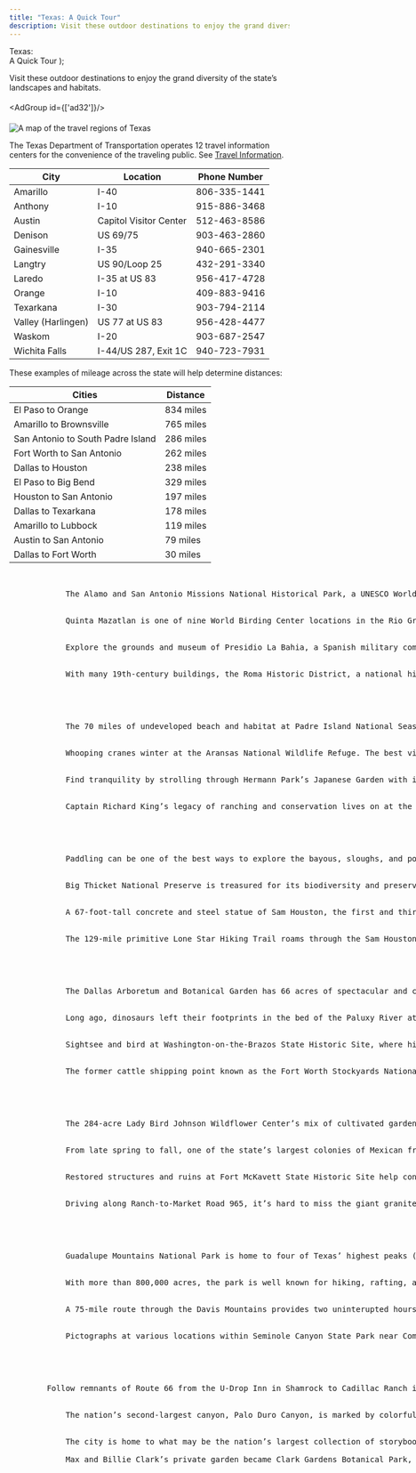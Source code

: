 ```yaml
---
title: "Texas: A Quick Tour"
description: Visit these outdoor destinations to enjoy the grand diversity of the state’s landscapes and habitats.
---
```


  <span>
    Texas: <br />A Quick Tour
  </span>
);

<PageDescription>

Visit these outdoor destinations to enjoy the grand diversity of the state’s landscapes and habitats.

</PageDescription>

####

<AdGroup id={['ad32']}/>

####

<Row>
<Column colSm={6} colMd={8} colLg={12}>

![A map of the travel regions of Texas](images/texas-travel-map-regions.png)    

</Column>
</Row>

<Row>

<Column colSm={6} colMd={4} colLg={6}>

<Accordion>
<AccordionItem title="Travel Information Centers">

The Texas Department of Transportation operates 12 travel information centers for the convenience of the traveling public. See [Travel Information](/travel-information/).


| City               | Location               | Phone Number |
|--------------------|------------------------|--------------|
| Amarillo           | I-40                   | 806-335-1441 |
| Anthony            | I-10                   | 915-886-3468 |
| Austin             | Capitol Visitor Center | 512-463-8586 |
| Denison            | US 69/75               | 903-463-2860 |
| Gainesville        | I-35                   | 940-665-2301 |
| Langtry            | US 90/Loop 25          | 432-291-3340 |
| Laredo             | I-35 at US 83          | 956-417-4728 |
| Orange             | I-10                   | 409-883-9416 |
| Texarkana          | I-30                   | 903-794-2114 |
| Valley (Harlingen) | US 77 at US 83         | 956-428-4477 |
| Waskom             | I-20                   | 903-687-2547 |
| Wichita Falls      | I-44/US 287, Exit 1C   | 940-723-7931 |

</AccordionItem>

</Accordion>

</Column>

<Column colSm={6} colMd={4} colLg={6}>

<Accordion>

<AccordionItem title="Traveling Across Texas">
  These examples of mileage across the state will help determine distances:

| Cities                            | Distance  |
|-----------------------------------|-----------|
| El Paso to Orange                 | 834 miles |
| Amarillo to Brownsville           | 765 miles |
| San Antonio to South Padre Island | 286 miles |
| Fort Worth to San Antonio         | 262 miles |
| Dallas to Houston                 | 238 miles |
| El Paso to Big Bend               | 329 miles |
| Houston to San Antonio            | 197 miles |
| Dallas to Texarkana               | 178 miles |
| Amarillo to Lubbock               | 119 miles |
| Austin to San Antonio             | 79 miles  |
| Dallas to Fort Worth              | 30 miles  |

</AccordionItem>

</Accordion>

</Column>

</Row>

<Row>

<Column colSm={6} colMd={4} colLg={8}>
    <Listing>
        <ListingHed color="purple" title="South Texas Plains"/>
        <ListingItem 
            title="Mission Trail"
            city="San Antonio">
            The Alamo and San Antonio Missions National Historical Park, a UNESCO World Heritage Site, are linked via about 10 miles of hike-and-bike trail along the San Antonio River. 
        </ListingItem>
        <ListingItem 
            title="Peaceful Oasis"
            city="McAllen">
            Quinta Mazatlan is one of nine World Birding Center locations in the Rio Grande Valley. Revel in the trilling of birds and follow the Forest Sculpture Trail to learn more about the animals of South Texas. 
        </ListingItem>
        <ListingItem 
            title="State Saga"
            city="GOLIAD">
            Explore the grounds and museum of Presidio La Bahia, a Spanish military compound that appears as it did in 1836 during the Texas Revolution.
        </ListingItem>
        <ListingItem 
            title="Structure Story"
            city="Roma">
            With many 19th-century buildings, the Roma Historic District, a national historic landmark, preserves architecture that reflects building techniques of the Lower Rio Grande. 
        </ListingItem>
    </Listing>
    <Listing>
        <ListingHed color="lightblue" title="Gulf Coast"/>
        <ListingItem 
            title="Sand and Surf"
            city="Corpus Christi">
            The 70 miles of undeveloped beach and habitat at Padre Island National Seashore provide spacious opportunities for camping, fishing, beachcombing, canoeing and kayaking, birding, and windsurfing. 
        </ListingItem>
        <ListingItem 
            title="Rare Bird"
            city="ROCKPORT-FULTON">
            Whooping cranes winter at the Aransas National Wildlife Refuge. The best viewing times are generally from December through February.
        </ListingItem>
        <ListingItem 
            title="Peaceful Place"
            city="Houston">
            Find tranquility by strolling through Hermann Park’s Japanese Garden with its teahouse and winding paths.    
        </ListingItem>
        <ListingItem 
            title="Sprawling Spread"
            city="KINGSVILLE">
            Captain Richard King’s legacy of ranching and conservation lives on at the state’s largest ranch, King Ranch, which offers daily ranch and nature tours.
        </ListingItem>
    </Listing>

</Column>

<Column colSm={6} colMd={4} colLg={4}>
    <AdGroup id={['ad09','ad37','ad90']}/>
</Column>

</Row>

<Row>
<Column colSm={6} colMd={4} colLg={8}>
    <Listing>
        <ListingHed color="green" title="Piney Woods"/>
        <ListingItem 
            title="SPLASH OF NATURE"
            city="KARNACK">
            Paddling can be one of the best ways to explore the bayous, sloughs, and ponds of Caddo Lake with its distinctive bald cypress trees draped in Spanish moss.  
        </ListingItem>
        <ListingItem 
            title="SIGNIFICANT SANCTUARY"
            city="KOUNTZE">
            Big Thicket National Preserve is treasured for its biodiversity and preservation of habitat that once covered more than 2 million acres.
        </ListingItem>
        <ListingItem 
            title="TEXAS HERO"
            city="HUNTSVILLE">
            A 67-foot-tall concrete and steel statue of Sam Houston, the first and third president of the Republic of Texas, presents a commanding presence along Interstate 45.
        </ListingItem>
        <ListingItem 
            title="FOREST FEATURE"
            city="CLEVELAND">
            The 129-mile primitive Lone Star Hiking Trail roams through the Sam Houston National Forest. Spring and fall are the best times to visit.
        </ListingItem>
    </Listing>
    <Listing>
        <ListingHed color="teal" title="PRAIRIES AND LAKES"/>
        <ListingItem 
            title="LOVELY LANDSCAPE"
            city="Dallas">
            The Dallas Arboretum and Botanical Garden has 66 acres of spectacular and colorful display gardens, along with amazing displays during its seasonal festivals.
            </ListingItem>
        <ListingItem 
            title="DINOSAUR DOMAIN"
            city="Glen Rose">
            Long ago, dinosaurs left their footprints in the bed of the Paluxy River at Dinosaur Valley State Park, a National Natural Landmark.
        </ListingItem>
        <ListingItem 
            title="Texas&rsquo; Birthplace"
            city="WASHINGTON">
            Sightsee and bird at Washington-on-the-Brazos State Historic Site, where history was made in 1936 when the Texas Declaration of Independence was signed there.
        </ListingItem>
        <ListingItem 
            title="COWTOWN HISTORY"
            city="Fort Worth">
            The former cattle shipping point known as the Fort Worth Stockyards National Historic District is home to historic buildings, restaurants, shops, and saloons.
        </ListingItem>
    </Listing>
</Column>

<Column colSm={6} colMd={4} colLg={4}>
    <AdGroup id={['ad04','ad23','ad33','ad36','ad61','ad74','ad78','ad79','ad81','ad92','ad34']}/>
</Column>

</Row>

<Row>
<Column colSm={6} colMd={4} colLg={8}>
    <AdGroup id={['ad35','ad93']}/>
</Column>
</Row>

<Row>
<Column colSm={6} colMd={4} colLg={8}>
    <Listing>
        <ListingHed color="blue" title="Hill Country"/>
        <ListingItem 
            title="WILD ABOUT FLOWERS"
            city="AUSTIN">
            The 284-acre Lady Bird Johnson Wildflower Center’s mix of cultivated gardens, arboretum, managed natural areas, and wildlands serves to conserve native plants.
        </ListingItem>
        <ListingItem 
            title="GOING BATTY"
            city="ROCKSPRINGS">
            From late spring to fall, one of the state’s largest colonies of Mexican free-tailed bats make their home at Devil’s Sinkhole State Natural Area, a National Natural Landmark.
        </ListingItem>
        <ListingItem 
            title="PRESERVED FORT"
            city="MENARD">
            Restored structures and ruins at Fort McKavett State Historic Site help convey stories of infantrymen, Buffalo Soldiers, women, and children who lived in early West Texas.
        </ListingItem>
        <ListingItem 
            title="Mystical Mound"
            city="FREDERICKSBURG">
            Driving along Ranch-to-Market Road 965, it’s hard to miss the giant granite dome rising from the ground at Enchanted Rock State Natural Area that makes you want to stop and climb it.
        </ListingItem>
    </Listing>
        <Listing>
        <ListingHed color="orange" title="Big Bend Country"/>
        <ListingItem 
            title="NEW HEIGHTS"
            city="PINE SPRINGS">
            Guadalupe Mountains National Park is home to four of Texas’ highest peaks (with an opportunity to climb to the state’s highest point), along with canyons, desert, spectacular night skies, and the world’s most extensive Permian fossil reef.
        </ListingItem>
        <ListingItem 
            title="Dark Skies"
            city="BIG BEND NATIONAL PARK">
            With more than 800,000 acres, the park is well known for hiking, rafting, and nature viewing, but its designation as an International Dark Sky Park also makes it one of the state’s best places to see the Milky Way.
        </ListingItem>
        <ListingItem 
            title="Scenic Sights"
            city="FORT DAVIS">
            A 75-mile route through the Davis Mountains provides two uninterupted hours of majestic scenery and wildlife if you can resist the temptation to stop at Fort Davis National Historic Site, Davis Mountains State Park, and the McDonald Observatory.     
        </ListingItem>
        <ListingItem 
            title="STONE STORIES"
            city="LANGTRY">
            Pictographs at various locations within Seminole Canyon State Park near Comstock present clues to the lives of early canyon dwellers.
        </ListingItem>
    </Listing>
</Column>

<Column colSm={12} colMd={4} colLg={4}>


</Column>
</Row>

<Row>
<Column colSm={6} colMd={4} colLg={8}>
    <Listing>
        <ListingHed color="red" title="Panhandle Plains"/>
        <ListingItem 
            title="MOTHER ROAD"
            city="INTERSTATE 40">
        Follow remnants of Route 66 from the U-Drop Inn in Shamrock to Cadillac Ranch in Amarillo and west to Adrian for a stop at the route’s midway point—1,139 miles to Los Angeles and Chicago.
        </ListingItem>
        <ListingItem 
            title="SCENIC WONDER"
            city="CANYON">
            The nation’s second-largest canyon, Palo Duro Canyon, is marked by colorful geologic layers. In spots, the layers have eroded, forming hoodoos, of which one of the most well known is the Lighthouse formation in Palo Duro Canyon State Park. 
        </ListingItem>
        <ListingItem 
            title="STORYBOOK CAPITAL"
            city="Abilene">
            The city is home to what may be the nation’s largest collection of storybook sculptures, including Seuss characters in Everman Park and other popular children’s book characters located around downtown.        </ListingItem>
        <ListingItem 
            title="BLOOMING MASTERPIECE"
            city="Mineral Wells">
            Max and Billie Clark’s private garden became Clark Gardens Botanical Park, which showcases native Texas and Texas-adaptable plants.
        </ListingItem>
    </Listing>

</Column>
</Row>